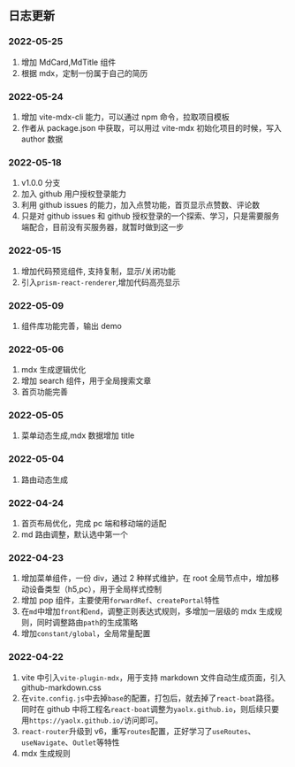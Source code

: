 ## 日志更新

### 2022-05-25

1. 增加 MdCard,MdTitle 组件
2. 根据 mdx，定制一份属于自己的简历

### 2022-05-24

1. 增加 vite-mdx-cli 能力，可以通过 npm 命令，拉取项目模板
2. 作者从 package.json 中获取，可以用过 vite-mdx 初始化项目的时候，写入 author 数据

### 2022-05-18

1. v1.0.0 分支
2. 加入 github 用户授权登录能力
3. 利用 github issues 的能力，加入点赞功能，首页显示点赞数、评论数
4. 只是对 github issues 和 github 授权登录的一个探索、学习，只是需要服务端配合，目前没有买服务器，就暂时做到这一步

### 2022-05-15

1. 增加代码预览组件, 支持复制，显示/关闭功能
2. 引入`prism-react-renderer`,增加代码高亮显示

### 2022-05-09

1. 组件库功能完善，输出 demo

### 2022-05-06

1. mdx 生成逻辑优化
2. 增加 search 组件，用于全局搜索文章
3. 首页功能完善

### 2022-05-05

1. 菜单动态生成,mdx 数据增加 title

### 2022-05-04

1. 路由动态生成

### 2022-04-24

1. 首页布局优化，完成 pc 端和移动端的适配
2. md 路由调整，默认选中第一个

### 2022-04-23

1. 增加菜单组件，一份 div，通过 2 种样式维护，在 root 全局节点中，增加移动设备类型（h5,pc），用于全局样式控制
2. 增加 pop 组件，主要使用`forwardRef`、`createPortal`特性
3. 在`md`中增加`front`和`end`，调整正则表达式规则，多增加一层级的 mdx 生成规则，同时调整路由`path`的生成策略
4. 增加`constant/global`，全局常量配置

### 2022-04-22

1. vite 中引入`vite-plugin-mdx`，用于支持 markdown 文件自动生成页面，引入 github-markdown.css
2. 在`vite.config.js`中去掉`base`的配置，打包后，就去掉了`react-boat`路径。
   同时在 github 中将工程名`react-boat`调整为`yaolx.github.io`，则后续只要用`https://yaolx.github.io/`访问即可。
3. `react-router`升级到 v6，重写`routes`配置，正好学习了`useRoutes`、`useNavigate`、`Outlet`等特性
4. mdx 生成规则
